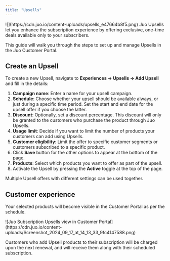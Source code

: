 ```yaml
---
title: "Upsells"
---
```


<Frame>![](https://cdn.juo.io/content-uploads/upsells_e47664b8f5.png)</Frame>
Juo Upsells let you enhance the subscription experience by offering exclusive, one-time
deals available only to your subscribers.

This guide will walk you through the steps to set up and manage Upsells in the Juo Customer Portal.

## Create an Upsell

To create a new Upsell, navigate to **Experiences → Upsells → Add Upsell** and fill in the details:

1. **Campaign name**: Enter a name for your upsell campaign.
2. **Schedule**: Choose whether your upsell should be available always, or just during a specific time period. Set the start and end date for the upsell offer if you choose the latter.
3. **Discount**: Optionally, set a discount percentage. This discount will only be granted to the customers who purchase the product through Juo Upsells.
4. **Usage limit**: Decide if you want to limit the number of products your customers can add using Upsells.
5. **Customer eligibility**: Limit the offer to specific customer segments or customers subscribed to a specific product.
6. Click **Save** button for the other options to appear at the bottom of the page.
7. **Products**: Select which products you want to offer as part of the upsell.
8. Activate the Upsell by pressing the **Active** toggle at the top of the page.

Multiple Upsell offers with different settings can be used together.

## Customer experience

Your selected products will become visible in the Customer Portal as per the schedule.

<Frame caption="Upsells visible in Juo Customer Portal">
  ![Juo Subscription Upsells view in Customer
  Portal](https://cdn.juo.io/content-uploads/Screenshot_2024_09_17_at_14_13_33_9fc4147588.png)
</Frame>

Customers who add Upsell products to their subscription will be charged upon the next renewal, and will receive them along with their scheduled subscription.
